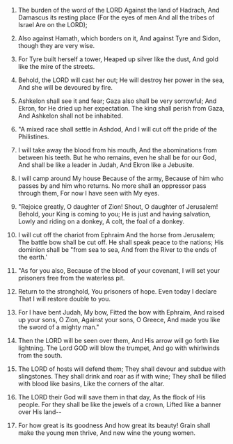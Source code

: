 
1. The burden of the word of the LORD Against the land of Hadrach, And Damascus its resting place (For the eyes of men And all the tribes of Israel Are on the LORD);

2. Also against Hamath, which borders on it, And against Tyre and Sidon, though they are very wise.

3. For Tyre built herself a tower, Heaped up silver like the dust, And gold like the mire of the streets.

4. Behold, the LORD will cast her out; He will destroy her power in the sea, And she will be devoured by fire.

5. Ashkelon shall see it and fear; Gaza also shall be very sorrowful; And Ekron, for He dried up her expectation. The king shall perish from Gaza, And Ashkelon shall not be inhabited.

6. "A mixed race shall settle in Ashdod, And I will cut off the pride of the Philistines.

7. I will take away the blood from his mouth, And the abominations from between his teeth. But he who remains, even he shall be for our God, And shall be like a leader in Judah, And Ekron like a Jebusite.

8. I will camp around My house Because of the army, Because of him who passes by and him who returns. No more shall an oppressor pass through them, For now I have seen with My eyes.

9. "Rejoice greatly, O daughter of Zion! Shout, O daughter of Jerusalem! Behold, your King is coming to you; He is just and having salvation, Lowly and riding on a donkey, A colt, the foal of a donkey.

10. I will cut off the chariot from Ephraim And the horse from Jerusalem; The battle bow shall be cut off. He shall speak peace to the nations; His dominion shall be "from sea to sea, And from the River to the ends of the earth.'

11. "As for you also, Because of the blood of your covenant, I will set your prisoners free from the waterless pit.

12. Return to the stronghold, You prisoners of hope. Even today I declare That I will restore double to you.

13. For I have bent Judah, My bow, Fitted the bow with Ephraim, And raised up your sons, O Zion, Against your sons, O Greece, And made you like the sword of a mighty man."

14. Then the LORD will be seen over them, And His arrow will go forth like lightning. The Lord GOD will blow the trumpet, And go with whirlwinds from the south.

15. The LORD of hosts will defend them; They shall devour and subdue with slingstones. They shall drink and roar as if with wine; They shall be filled with blood like basins, Like the corners of the altar.

16. The LORD their God will save them in that day, As the flock of His people. For they shall be like the jewels of a crown, Lifted like a banner over His land--

17. For how great is its goodness And how great its beauty! Grain shall make the young men thrive, And new wine the young women.


